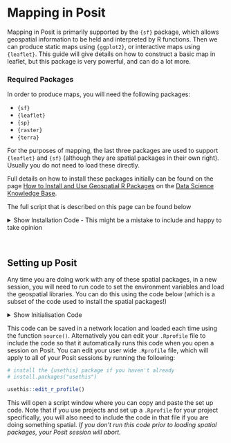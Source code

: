 # Mapping in Posit

Mapping in Posit is primarily supported by the `{sf}` package, which allows geospatial information to be held and interpreted by R functions. Then we can produce static maps using `{ggplot2}`, or interactive maps using `{leaflet}`. This guide will give details on how to construct a basic map in leaflet, but this package is very powerful, and can do a lot more. 

### Required Packages

In order to produce maps, you will need the following packages:

- `{sf}`
- `{leaflet}`
- `{sp}`
- `{raster}`
- `{terra}`

For the purposes of mapping, the last three packages are used to support `{leaflet}` and `{sf}` (although they are spatial packages in their own right). Usually you do not need to load these directly. 

Full details on how to install these packages initially can be found on the page [How to Install and Use Geospatial R Packages](https://public-health-scotland.github.io/knowledge-base/docs/Posit%20Infrastructure?doc=How%20to%20Install%20and%20Use%20Geospatial%20R%20Packages.md) on the [Data Science Knowledge Base](https://public-health-scotland.github.io/knowledge-base/).

The full script that is described on this page can be found below

<details>
  <summary>Show Installation Code - This might be a mistake to include and happy to take opinion</summary>
```r
  # Set environment variables to point to installations of geospatial libraries ----

## Amend 'LD_LIBRARY_PATH' ----

# Get the existing value of 'LD_LIBRARY_PATH'
old_ld_path <- Sys.getenv("LD_LIBRARY_PATH") 

# Append paths to GDAL and PROJ to 'LD_LIBRARY_PATH'
Sys.setenv(LD_LIBRARY_PATH = paste(old_ld_path,
                                   "/usr/gdal34/lib",
                                   "/usr/proj81/lib",
                                   sep = ":"))

rm(old_ld_path)

## Specify additional proj path in which pkg-config should look for .pc files ----

Sys.setenv("PKG_CONFIG_PATH" = "/usr/proj81/lib/pkgconfig")

## Specify the path to GDAL data ----

Sys.setenv("GDAL_DATA" = "/usr/gdal34/share/gdal")

# Step 1 - remove geospatial R packages and their dependencies (if installed) ----

# List of geospatial packages that will be installed
geo_pkgs <- c("leaflet", "raster", "sp", "terra", "sf")

# List of geospatial package dependencies
geo_deps <- unique(
  unlist(tools::package_dependencies(packages = geo_pkgs,
                                     recursive = TRUE)))

# Remove geospatial packages and their dependencies
pkgs_to_remove <- unique(unlist(c(geo_pkgs, geo_deps)))
remove.packages(pkgs_to_remove)

# Step 2 - Install the {parallelly} package to identify number of CPUs available ----

# Remove 'parallelly' if it is already installed
remove.packages("parallelly")

# Install the 'parallelly' package
install.packages("parallelly")

# Identify the number of CPUs available
ncpus <- as.numeric(parallelly::availableCores())

# Step 3 - Install geospatial package dependencies that can be installed as binaries ----

# Get list of geospatial package dependencies that can be installed as binaries
geo_deps_bin <- sort(setdiff(geo_deps, geo_pkgs))

# Remove packages that are already installed from the list of geospatial package dependencies
geo_deps_bin <- sort(setdiff(geo_deps_bin, as.data.frame(installed.packages())$Package))

# Install these as binaries
install.packages(pkgs = geo_deps_bin,
                 repos = c("https://ppm.publichealthscotland.org/all-r/__linux__/centos7/latest"),
                 Ncpus = ncpus)

# Step 4 - Install geospatial packages from source ----
geo_config_args <- c("--with-gdal-config=/usr/gdal34/bin/gdal-config",
                     "--with-proj-include=/usr/proj81/include",
                     "--with-proj-lib=/usr/proj81/lib",
                     "--with-geos-config=/usr/geos310/bin/geos-config")
                     
# Install the {sf} package
install.packages("sf",
                 configure.args = geo_config_args,
                 INSTALL_opts = "--no-test-load",
                 repos = c("https://ppm.publichealthscotland.org/all-r/latest"),
                 Ncpus = ncpus)

# Install the {terra} package
install.packages("https://ppm.publichealthscotland.org/all-r/latest/src/contrib/Archive/terra/terra_1.7-29.tar.gz",
                 repos = NULL,
                 type = "source",
                 configure.args = geo_config_args,
                 INSTALL_opts = "--no-test-load",
                 Ncpus = ncpus)

# Install the {sp} package
install.packages("sp",
                 configure.args = geo_config_args,
                 INSTALL_opts = "--no-test-load",
                 repos = c("https://ppm.publichealthscotland.org/all-r/latest"),
                 Ncpus = ncpus)

# Install the {raster} package
install.packages("https://ppm.publichealthscotland.org/all-r/latest/src/contrib/Archive/raster/raster_2.5-8.tar.gz",
                 repos = NULL,
                 type = "source",
                 configure.args = geo_config_args,
                 INSTALL_opts = "--no-test-load",
                 Ncpus = ncpus)

# Install the {leaflet} package
install.packages("leaflet",
                 repos = c("https://ppm.publichealthscotland.org/all-r/__linux__/centos7/latest"),
                 type = "source",
                 dependencies = FALSE,
                 configure.args = geo_config_args,
                 INSTALL_opts = "--no-test-load",
                 Ncpus = ncpus)
                 

# Step 5 - Load packages ----
dyn.load("/usr/gdal34/lib/libgdal.so")
dyn.load("/usr/geos310/lib64/libgeos_c.so", local = FALSE)

library(sf)
library(leaflet)
```
</details>
<br>

## Setting up Posit

Any time you are doing work with any of these spatial packages, in a new session, you will need to run code to set the environment variables and load the geospatial libraries. You can do this using the code below (which is a subset of the code used to install the spatial packages!) 

<details>
  <summary>Show Initialisation Code</summary>
  
```r
# Set environment variables to point to installations of geospatial libraries ----

## Amend 'LD_LIBRARY_PATH' ----

# Get the existing value of 'LD_LIBRARY_PATH'
old_ld_path <- Sys.getenv("LD_LIBRARY_PATH") 

# Append paths to GDAL and PROJ to 'LD_LIBRARY_PATH'
Sys.setenv(LD_LIBRARY_PATH = paste(old_ld_path,
                                   "/usr/gdal34/lib",
                                   "/usr/proj81/lib",
                                   sep = ":"))

rm(old_ld_path)

## Specify additional proj path in which pkg-config should look for .pc files ----

Sys.setenv("PKG_CONFIG_PATH" = "/usr/proj81/lib/pkgconfig")

## Specify the path to GDAL data ----

Sys.setenv("GDAL_DATA" = "/usr/gdal34/share/gdal")

# Load geospatial libraries
dyn.load("/usr/gdal34/lib/libgdal.so")
dyn.load("/usr/geos310/lib64/libgeos_c.so", local = FALSE)

```

</details>

This code can be saved in a network location and loaded each time using the function `source()`. Alternatively you can edit your `.Rprofile` file to include the code so that it automatically runs this code when you open a session on Posit. You can edit your user wide `.Rprofile` file, which will apply to all of your Posit sessions by running the following:

```r
# install the {usethis} package if you haven't already
# install.packages("usethis")

usethis::edit_r_profile()
```

This will open a script window where you can copy and paste the set up code. Note that if you use projects and set up a `.Rprofile` for your project specifically, you will also need to include the code in that file if you are doing something spatial. *If you don't run this code prior to loading spatial packages, your Posit session will abort.*


